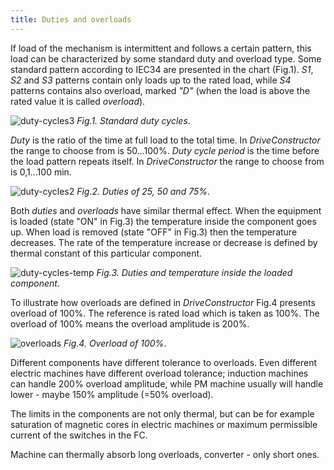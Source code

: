 ```yaml
---
title: Duties and overloads
---
```


If load of the mechanism is intermittent and follows a certain pattern, this
load can be characterized by some standard duty and overload type. Some standard
pattern according to IEC34 are presented in the chart (Fig.1). _S1_, _S2_ and
_S3_ patterns contain only loads up to the rated load, while _S4_ patterns
contains also overload, marked _"D"_ (when the load is above the rated value it
is called _overload_).

![duty-cycles3](./images/duty_cycles3.png) _Fig.1. Standard duty cycles_.

_Duty_ is the ratio of the time at full load to the total time. In
_DriveConstructor_ the range to choose from is 50...100%. _Duty cycle period_ is
the time before the load pattern repeats itself. In _DriveConstructor_ the range
to choose from is 0,1...100 min.

![duty-cycles2](./images/duty_cycles2.png) _Fig.2. Duties of 25, 50 and 75%_.

Both _duties_ and _overloads_ have similar thermal effect. When the equipment is
loaded (state "ON" in Fig.3) the temperature inside the component goes up. When
load is removed (state "OFF" in Fig.3) then the temperature decreases. The rate
of the temperature increase or decrease is defined by thermal constant of this
particular component.

![duty-cycles-temp](./images/duty_cycles_temp.png) _Fig.3. Duties and
temperature inside the loaded component_.

To illustrate how overloads are defined in _DriveConstructor_ Fig.4 presents
overload of 100%. The reference is rated load which is taken as 100%. The
overload of 100% means the overload amplitude is 200%.

![overloads](./images/overloads.png) _Fig.4. Overload of 100%_.

Different components have different tolerance to overloads. Even different
electric machines have different overload tolerance; induction machines can
handle 200% overload amplitude, while PM machine usually will handle lower -
maybe 150% amplitude (=50% overload).

The limits in the components are not only thermal, but can be for example
saturation of magnetic cores in electric machines or maximum permissible current
of the switches in the FC.

Machine can thermally absorb long overloads, converter - only short ones.
